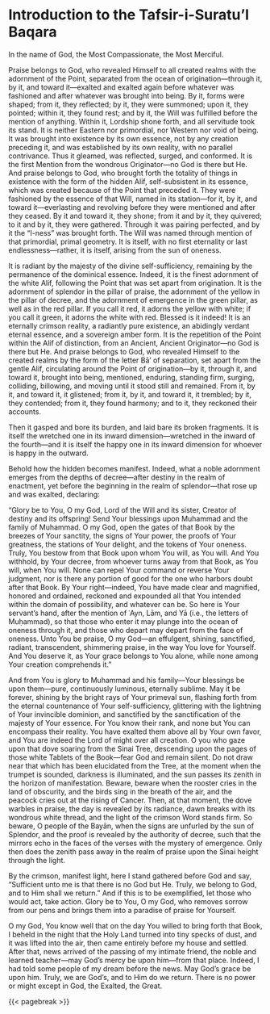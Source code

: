 # Introduction to the Tafsir-i-Suratu'l Baqara {#sec-introduction-to-the-tafsir-i-suratul-baqara .unnumbered}

In the name of God, the Most Compassionate, the Most Merciful.

Praise belongs to God, who revealed Himself to all created realms with the adornment of the Point, separated from the ocean of origination—through it, by it, and toward it—exalted and exalted again before whatever was fashioned and after whatever was brought into being. By it, forms were shaped; from it, they reflected; by it, they were summoned; upon it, they pointed; within it, they found rest; and by it, the Will was fulfilled before the mention of anything. Within it, Lordship shone forth, and all servitude took its stand. It is neither Eastern nor primordial, nor Western nor void of being. It was brought into existence by its own essence, not by any creation preceding it, and was established by its own reality, with no parallel contrivance. Thus it gleamed, was reflected, surged, and conformed. It is the first Mention from the wondrous Originator—no God is there but He. And praise belongs to God, who brought forth the totality of things in existence with the form of the hidden Alif, self-subsistent in its essence, which was created because of the Point that preceded it. They were fashioned by the essence of that Will, named in its station—for it, by it, and toward it—everlasting and revolving before they were mentioned and after they ceased. By it and toward it, they shone; from it and by it, they quivered; to it and by it, they were gathered. Through it was pairing perfected, and by it the “I-ness” was brought forth. The Will was named through mention of that primordial, primal geometry. It is itself, with no first eternality or last endlessness—rather, it is itself, arising from the sun of oneness.

It is radiant by the majesty of the divine self-sufficiency, remaining by the permanence of the dominical essence. Indeed, it is the finest adornment of the white Alif, following the Point that was set apart from origination. It is the adornment of splendor in the pillar of praise, the adornment of the yellow in the pillar of decree, and the adornment of emergence in the green pillar, as well as in the red pillar. If you call it red, it adorns the yellow with white; if you call it green, it adorns the white with red. Blessed is it indeed! It is an eternally crimson reality, a radiantly pure existence, an abidingly verdant eternal essence, and a sovereign amber form. It is the repetition of the Point within the Alif of distinction, from an Ancient, Ancient Originator—no God is there but He. And praise belongs to God, who revealed Himself to the created realms by the form of the letter Bā’ of separation, set apart from the gentle Alif, circulating around the Point of origination—by it, through it, and toward it, brought into being, mentioned, enduring, standing firm, surging, colliding, billowing, and moving until it stood still and remained. From it, by it, and toward it, it glistened; from it, by it, and toward it, it trembled; by it, they contended; from it, they found harmony; and to it, they reckoned their accounts.

Then it gasped and bore its burden, and laid bare its broken fragments. It is itself the wretched one in its inward dimension—wretched in the inward of the fourth—and it is itself the happy one in its inward dimension for whoever is happy in the outward.

Behold how the hidden becomes manifest. Indeed, what a noble adornment emerges from the depths of decree—after destiny in the realm of enactment, yet before the beginning in the realm of splendor—that rose up and was exalted, declaring:

“Glory be to You, O my God, Lord of the Will and its sister, Creator of destiny and its offspring! Send Your blessings upon Muhammad and the family of Muhammad. O my God, open the gates of that Book by the breezes of Your sanctity, the signs of Your power, the proofs of Your greatness, the stations of Your delight, and the tokens of Your oneness. Truly, You bestow from that Book upon whom You will, as You will. And You withhold, by Your decree, from whoever turns away from that Book, as You will, when You will. None can repel Your command or reverse Your judgment, nor is there any portion of good for the one who harbors doubt after that Book. By Your right—indeed, You have made clear and magnified, honored and ordained, reckoned and expounded all that You intended within the domain of possibility, and whatever can be. So here is Your servant’s hand, after the mention of ʿAyn, Lām, and Yā (i.e., the letters of Muḥammad), so that those who enter it may plunge into the ocean of oneness through it, and those who depart may depart from the face of oneness. Unto You be praise, O my God—an effulgent, shining, sanctified, radiant, transcendent, shimmering praise, in the way You love for Yourself. And You deserve it, as Your grace belongs to You alone, while none among Your creation comprehends it."

And from You is glory to Muhammad and his family—Your blessings be upon them—pure, continuously luminous, eternally sublime. May it be forever, shining by the bright rays of Your primeval sun, flashing forth from the eternal countenance of Your self-sufficiency, glittering with the lightning of Your invincible dominion, and sanctified by the sanctification of the majesty of Your essence. For You know their rank, and none but You can encompass their reality. You have exalted them above all by Your own favor, and You are indeed the Lord of might over all creation. O you who gaze upon that dove soaring from the Sinai Tree, descending upon the pages of those white Tablets of the Book—fear God and remain silent. Do not draw near that which has been elucidated from the Tree, at the moment when the trumpet is sounded, darkness is illuminated, and the sun passes its zenith in the horizon of manifestation. Beware, beware when the rooster cries in the land of obscurity, and the birds sing in the breath of the air, and the peacock cries out at the rising of Cancer. Then, at that moment, the dove warbles in praise, the day is revealed by its radiance, dawn breaks with its wondrous white thread, and the light of the crimson Word stands firm. So beware, O people of the Bayān, when the signs are unfurled by the sun of Splendor, and the proof is revealed by the authority of decree, such that the mirrors echo in the faces of the verses with the mystery of emergence. Only then does the zenith pass away in the realm of praise upon the Sinai height through the light.

By the crimson, manifest light, here I stand gathered before God and say, “Sufficient unto me is that there is no God but He. Truly, we belong to God, and to Him shall we return.” And if this is to be exemplified, let those who would act, take action. Glory be to You, O my God, who removes sorrow from our pens and brings them into a paradise of praise for Yourself.

O my God, You know well that on the day You willed to bring forth that Book, I beheld in the night that the Holy Land turned into tiny specks of dust, and it was lifted into the air, then came entirely before my house and settled. After that, news arrived of the passing of my intimate friend, the noble and learned teacher—may God’s mercy be upon him—from that place. Indeed, I had told some people of my dream before the news. May God’s grace be upon him. Truly, we are God’s, and to Him do we return. There is no power or might except in God, the Exalted, the Great.

{{< pagebreak >}}
